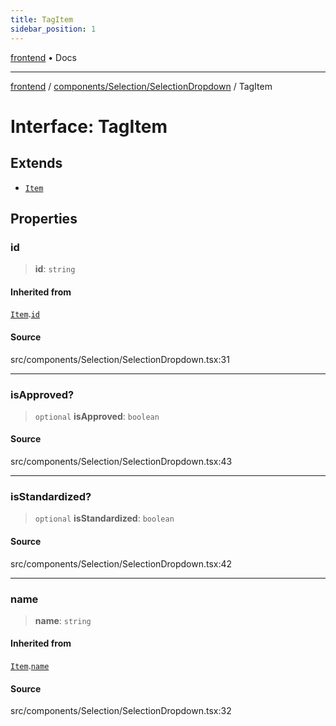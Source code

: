 ```yaml
---
title: TagItem
sidebar_position: 1
---
```


[frontend](../../../..) • Docs

***

[frontend](../../../..) / [components/Selection/SelectionDropdown](..) / TagItem

# Interface: TagItem

## Extends

- [`Item`](Item)

## Properties

### id

> **id**: `string`

#### Inherited from

[`Item`](Item).[`id`](Item.md#id)

#### Source

src/components/Selection/SelectionDropdown.tsx:31

***

### isApproved?

> `optional` **isApproved**: `boolean`

#### Source

src/components/Selection/SelectionDropdown.tsx:43

***

### isStandardized?

> `optional` **isStandardized**: `boolean`

#### Source

src/components/Selection/SelectionDropdown.tsx:42

***

### name

> **name**: `string`

#### Inherited from

[`Item`](Item).[`name`](Item.md#name)

#### Source

src/components/Selection/SelectionDropdown.tsx:32
